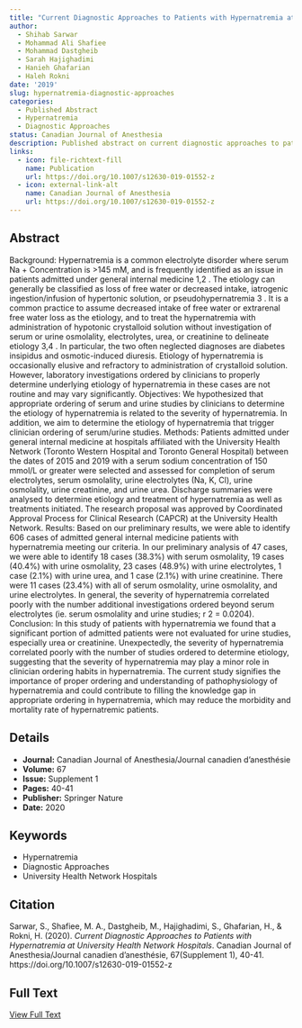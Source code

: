 ```yaml
---
title: "Current Diagnostic Approaches to Patients with Hypernatremia at University Health Network Hospitals"
author:
  - Shihab Sarwar
  - Mohammad Ali Shafiee
  - Mohammad Dastgheib
  - Sarah Hajighadimi
  - Hanieh Ghafarian
  - Haleh Rokni
date: '2019'
slug: hypernatremia-diagnostic-approaches
categories:
  - Published Abstract
  - Hypernatremia
  - Diagnostic Approaches
status: Canadian Journal of Anesthesia
description: Published abstract on current diagnostic approaches to patients with hypernatremia at University Health Network Hospitals.
links:
  - icon: file-richtext-fill
    name: Publication
    url: https://doi.org/10.1007/s12630-019-01552-z
  - icon: external-link-alt
    name: Canadian Journal of Anesthesia
    url: https://doi.org/10.1007/s12630-019-01552-z
---
```


## Abstract

Background: Hypernatremia is a common electrolyte disorder where serum Na +
Concentration is >145 mM, and is frequently identified as an issue in patients admitted
under general internal medicine 1,2
. The etiology can generally be classified as loss of free
water or decreased intake, iatrogenic ingestion/infusion of hypertonic solution, or pseudohypernatremia
3
. It is a common practice to assume decreased intake of free water or
extrarenal free water loss as the etiology, and to treat the hypernatremia with administration
of hypotonic crystalloid solution without investigation of serum or urine osmolality,
electrolytes, urea, or creatinine to delineate etiology 3,4
. In particular, the two
often neglected diagnoses are diabetes insipidus and osmotic-induced diuresis. Etiology of
hypernatremia is occasionally elusive and refractory to administration of crystalloid solution.
However, laboratory investigations ordered by clinicians to properly determine underlying
etiology of hypernatremia in these cases are not routine and may vary significantly.
Objectives: We hypothesized that appropriate ordering of serum and urine studies by
clinicians to determine the etiology of hypernatremia is related to the severity of
hypernatremia. In addition, we aim to determine the etiology of hypernatremia that trigger
clinician ordering of serum/urine studies.
Methods: Patients admitted under general internal medicine at hospitals affiliated with the
University Health Network (Toronto Western Hospital and Toronto General Hospital)
between the dates of 2015 and 2019 with a serum sodium concentration of 150 mmol/L or
greater were selected and assessed for completion of serum electrolytes, serum osmolality,
urine electrolytes (Na, K, Cl), urine osmolality, urine creatinine, and urine urea. Discharge
summaries were analysed to determine etiology and treatment of hypernatremia as well as
treatments initiated. The research proposal was approved by Coordinated Approval
Process for Clinical Research (CAPCR) at the University Health Network.
Results: Based on our preliminary results, we were able to identify 606 cases of admitted
general internal medicine patients with hypernatremia meeting our criteria. In our
preliminary analysis of 47 cases, we were able to identify 18 cases (38.3%) with serum
osmolality, 19 cases (40.4%) with urine osmolality, 23 cases (48.9%) with urine electrolytes,
1 case (2.1%) with urine urea, and 1 case (2.1%) with urine creatinine. There were 11
cases (23.4%) with all of serum osmolality, urine osmolality, and urine electrolytes. In
general, the severity of hypernatremia correlated poorly with the number additional
investigations ordered beyond serum electrolytes (ie. serum osmolality and urine studies; r 2
= 0.0204).
Conclusion: In this study of patients with hypernatremia we found that a significant portion
of admitted patients were not evaluated for urine studies, especially urea or creatinine.
Unexpectedly, the severity of hypernatremia correlated poorly with the number of studies
ordered to determine etiology, suggesting that the severity of hypernatremia may play a
minor role in clinician ordering habits in hypernatremia. The current study signifies the
importance of proper ordering and understanding of pathophysiology of hypernatremia and
could contribute to filling the knowledge gap in appropriate ordering in hypernatremia, which
may reduce the morbidity and mortality rate of hypernatremic patients.

## Details

- **Journal:** Canadian Journal of Anesthesia/Journal canadien d'anesthésie
- **Volume:** 67
- **Issue:** Supplement 1
- **Pages:** 40-41
- **Publisher:** Springer Nature
- **Date:** 2020

## Keywords

- Hypernatremia
- Diagnostic Approaches
- University Health Network Hospitals

## Citation

Sarwar, S., Shafiee, M. A., Dastgheib, M., Hajighadimi, S., Ghafarian, H., & Rokni, H. (2020). *Current Diagnostic Approaches to Patients with Hypernatremia at University Health Network Hospitals*. Canadian Journal of Anesthesia/Journal canadien d'anesthésie, 67(Supplement 1), 40-41. https://doi.org/10.1007/s12630-019-01552-z

## Full Text

[View Full Text](https://link.springer.com/article/10.1007/s12630-019-01552-z){ .btn .btn-primary }